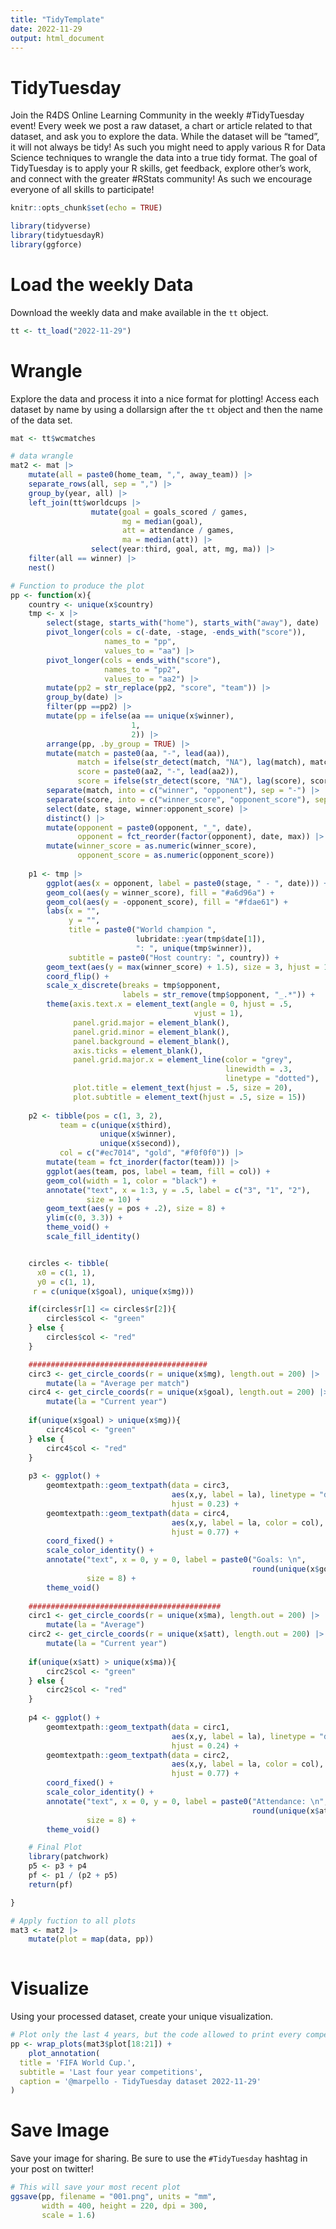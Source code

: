 ```yaml
---
title: "TidyTemplate"
date: 2022-11-29
output: html_document
---
```


# TidyTuesday

Join the R4DS Online Learning Community in the weekly #TidyTuesday event!
Every week we post a raw dataset, a chart or article related to that dataset, and ask you to explore the data.
While the dataset will be “tamed”, it will not always be tidy! As such you might need to apply various R for Data Science techniques to wrangle the data into a true tidy format.
The goal of TidyTuesday is to apply your R skills, get feedback, explore other’s work, and connect with the greater #RStats community!
As such we encourage everyone of all skills to participate!

```r

knitr::opts_chunk$set(echo = TRUE)

library(tidyverse)
library(tidytuesdayR)
library(ggforce)
```

# Load the weekly Data

Download the weekly data and make available in the `tt` object.

```r

tt <- tt_load("2022-11-29")

```

# Wrangle

Explore the data and process it into a nice format for plotting! Access each dataset by name by using a dollarsign after the `tt` object and then the name of the data set.

```r
mat <- tt$wcmatches

# data wrangle
mat2 <- mat |> 
    mutate(all = paste0(home_team, ",", away_team)) |> 
    separate_rows(all, sep = ",") |> 
    group_by(year, all) |> 
    left_join(tt$worldcups |> 
                  mutate(goal = goals_scored / games,
                         mg = median(goal),
                         att = attendance / games,
                         ma = median(att)) |> 
                  select(year:third, goal, att, mg, ma)) |> 
    filter(all == winner) |> 
    nest()

# Function to produce the plot
pp <- function(x){
    country <- unique(x$country)
    tmp <- x |> 
        select(stage, starts_with("home"), starts_with("away"), date) |> 
        pivot_longer(cols = c(-date, -stage, -ends_with("score")),
                     names_to = "pp",
                     values_to = "aa") |> 
        pivot_longer(cols = ends_with("score"),
                     names_to = "pp2",
                     values_to = "aa2") |> 
        mutate(pp2 = str_replace(pp2, "score", "team")) |> 
        group_by(date) |> 
        filter(pp ==pp2) |> 
        mutate(pp = ifelse(aa == unique(x$winner), 
                           1,
                           2)) |> 
        arrange(pp, .by_group = TRUE) |> 
        mutate(match = paste0(aa, "-", lead(aa)),
               match = ifelse(str_detect(match, "NA"), lag(match), match),
               score = paste0(aa2, "-", lead(aa2)),
               score = ifelse(str_detect(score, "NA"), lag(score), score)) |> 
        separate(match, into = c("winner", "opponent"), sep = "-") |> 
        separate(score, into = c("winner_score", "opponent_score"), sep = "-") |> 
        select(date, stage, winner:opponent_score) |> 
        distinct() |> 
        mutate(opponent = paste0(opponent, "_", date),
               opponent = fct_reorder(factor(opponent), date, max)) |> 
        mutate(winner_score = as.numeric(winner_score),
               opponent_score = as.numeric(opponent_score))
    
    p1 <- tmp |> 
        ggplot(aes(x = opponent, label = paste0(stage, " - ", date))) +
        geom_col(aes(y = winner_score), fill = "#a6d96a") +
        geom_col(aes(y = -opponent_score), fill = "#fdae61") +
        labs(x = "",
             y = "",
             title = paste0("World champion ", 
                            lubridate::year(tmp$date[1]), 
                            ": ", unique(tmp$winner)),
             subtitle = paste0("Host country: ", country)) +
        geom_text(aes(y = max(winner_score) + 1.5), size = 3, hjust = 1) +
        coord_flip() +
        scale_x_discrete(breaks = tmp$opponent,
                         labels = str_remove(tmp$opponent, "_.*")) +
        theme(axis.text.x = element_text(angle = 0, hjust = .5,
                                         vjust = 1),
              panel.grid.major = element_blank(), 
              panel.grid.minor = element_blank(),
              panel.background = element_blank(),
              axis.ticks = element_blank(),
              panel.grid.major.x = element_line(color = "grey", 
                                                linewidth = .3,
                                                linetype = "dotted"),
              plot.title = element_text(hjust = .5, size = 20),
              plot.subtitle = element_text(hjust = .5, size = 15)) 
    
    p2 <- tibble(pos = c(1, 3, 2),
           team = c(unique(x$third),
                    unique(x$winner),
                    unique(x$second)),
           col = c("#ec7014", "gold", "#f0f0f0")) |> 
        mutate(team = fct_inorder(factor(team))) |> 
        ggplot(aes(team, pos, label = team, fill = col)) +
        geom_col(width = 1, color = "black") +
        annotate("text", x = 1:3, y = .5, label = c("3", "1", "2"),
                 size = 10) +
        geom_text(aes(y = pos + .2), size = 8) +
        ylim(c(0, 3.3)) +
        theme_void() +
        scale_fill_identity()


    circles <- tibble(
      x0 = c(1, 1),
      y0 = c(1, 1),
     r = c(unique(x$goal), unique(x$mg))) 

    if(circles$r[1] <= circles$r[2]){
        circles$col <- "green"
    } else {
        circles$col <- "red"
    }

    ########################################
    circ3 <- get_circle_coords(r = unique(x$mg), length.out = 200) |> 
        mutate(la = "Average per match")
    circ4 <- get_circle_coords(r = unique(x$goal), length.out = 200) |> 
        mutate(la = "Current year")
    
    if(unique(x$goal) > unique(x$mg)){
        circ4$col <- "green"
    } else {
        circ4$col <- "red"
    }
    
    p3 <- ggplot() +
        geomtextpath::geom_textpath(data = circ3,
                                    aes(x,y, label = la), linetype = "dotted",
                                    hjust = 0.23) +
        geomtextpath::geom_textpath(data = circ4,
                                    aes(x,y, label = la, color = col),
                                    hjust = 0.77) +
        coord_fixed() +
        scale_color_identity() +
        annotate("text", x = 0, y = 0, label = paste0("Goals: \n",
                                                      round(unique(x$goal), 1)),
                 size = 8) +
        theme_void()
    
    ###########################################
    circ1 <- get_circle_coords(r = unique(x$ma), length.out = 200) |> 
        mutate(la = "Average")
    circ2 <- get_circle_coords(r = unique(x$att), length.out = 200) |> 
        mutate(la = "Current year")
    
    if(unique(x$att) > unique(x$ma)){
        circ2$col <- "green"
    } else {
        circ2$col <- "red"
    }
    
    p4 <- ggplot() +
        geomtextpath::geom_textpath(data = circ1,
                                    aes(x,y, label = la), linetype = "dotted",
                                    hjust = 0.24) +
        geomtextpath::geom_textpath(data = circ2,
                                    aes(x,y, label = la, color = col),
                                    hjust = 0.77) +
        coord_fixed() +
        scale_color_identity() +
        annotate("text", x = 0, y = 0, label = paste0("Attendance: \n",
                                                      round(unique(x$att), 0)),
                 size = 8) +
        theme_void()

    # Final Plot
    library(patchwork)
    p5 <- p3 + p4
    pf <- p1 / (p2 + p5) 
    return(pf)

}

# Apply fuction to all plots
mat3 <- mat2 |> 
    mutate(plot = map(data, pp))
    
```


# Visualize

Using your processed dataset, create your unique visualization.

```r
# Plot only the last 4 years, but the code allowed to print every competition
pp <- wrap_plots(mat3$plot[18:21]) +
    plot_annotation(
  title = 'FIFA World Cup.',
  subtitle = 'Last four year competitions',
  caption = '@marpello - TidyTuesday dataset 2022-11-29'
)
```

# Save Image

Save your image for sharing. Be sure to use the `#TidyTuesday` hashtag in your post on twitter! 

```r
# This will save your most recent plot
ggsave(pp, filename = "001.png", units = "mm",
       width = 400, height = 220, dpi = 300,
       scale = 1.6)

```
